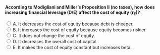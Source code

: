 ::: {.question-block}

<form onsubmit="event.preventDefault(); checkAnswer('module7_mcq_q23')" data-correct-answer="B">
<strong style="display: block;">According to Modigliani and Miller’s Proposition II (no taxes), how does increasing financial leverage (D/E) affect the cost of equity (r<sub>E</sub>)?</strong>

<label><input type="radio" name="module7_mcq_q23" value="A"> A. It decreases the cost of equity because debt is cheaper.</label><br>
<label><input type="radio" name="module7_mcq_q23" value="B"> B. It increases the cost of equity because equity becomes riskier.</label><br>
<label><input type="radio" name="module7_mcq_q23" value="C"> C. It does not change the cost of equity.</label><br>
<label><input type="radio" name="module7_mcq_q23" value="D"> D. It decreases the overall cost of capital.</label><br>
<label><input type="radio" name="module7_mcq_q23" value="E"> E. It makes the cost of equity constant but increases beta.</label><br>
</form>

<div id="feedback-module7_mcq_q23" class="feedback" data-status="" style="display:none;">
✅ Correct: B. As leverage increases, equity holders face higher financial risk, which raises the required return on equity. 
</div>

:::
